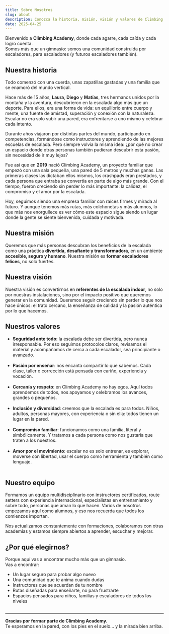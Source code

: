 ```yaml
---
title: Sobre Nosotros
slug: about
description: Conozca la historia, misión, visión y valores de Climbing Academy, un gimnasio de escalada fundado por escaladores apasionados.
date: 2025-04-25
---
```


Bienvenido a **Climbing Academy**, donde cada agarre, cada caída y cada logro cuenta.  
Somos más que un gimnasio: somos una comunidad construida por escaladores, para escaladores (y futuros escaladores también).

## Nuestra historia

Todo comenzó con una cuerda, unas zapatillas gastadas y una familia que se enamoró del mundo vertical.

Hace más de 15 años, **Laura**, **Diego** y **Matías**, tres hermanos unidos por la montaña y la aventura, descubrieron en la escalada algo más que un deporte. Para ellos, era una forma de vida: un equilibrio entre cuerpo y mente, una fuente de amistad, superación y conexión con la naturaleza. Escalar no era solo subir una pared, era enfrentarse a uno mismo y celebrar cada intento.

Durante años viajaron por distintas partes del mundo, participando en competencias, formándose como instructores y aprendiendo de las mejores escuelas de escalada. Pero siempre volvía la misma idea: ¿por qué no crear un espacio donde otras personas también pudieran descubrir esta pasión, sin necesidad de ir muy lejos?

Fue así que en **2019** nació Climbing Academy, un proyecto familiar que empezó con una sala pequeña, una pared de 5 metros y muchas ganas. Las primeras clases las dictaban ellos mismos, los crashpads eran prestados, y cada persona que entraba se convertía en parte de algo más grande. Con el tiempo, fueron creciendo sin perder lo más importante: la calidez, el compromiso y el amor por la escalada.

Hoy, seguimos siendo una empresa familiar con raíces firmes y mirada al futuro. Y aunque tenemos más rutas, más colchonetas y más alumnos, lo que más nos enorgullece es ver cómo este espacio sigue siendo un lugar donde la gente se siente bienvenida, cuidada y motivada.

## Nuestra misión

Queremos que más personas descubran los beneficios de la escalada como una práctica **divertida, desafiante y transformadora**, en un ambiente **accesible, seguro y humano**. Nuestra misión es **formar escaladores felices**, no solo fuertes.

## Nuestra visión

Nuestra visión es convertirnos en **referentes de la escalada indoor**, no solo por nuestras instalaciones, sino por el impacto positivo que queremos generar en la comunidad. Queremos seguir creciendo sin perder lo que nos hace únicos: el trato cercano, la enseñanza de calidad y la pasión auténtica por lo que hacemos.

## Nuestros valores

- **Seguridad ante todo**: la escalada debe ser divertida, pero nunca irresponsable. Por eso seguimos protocolos claros, revisamos el material y acompañamos de cerca a cada escalador, sea principiante o avanzado.<br/><br/>
- **Pasión por enseñar**: nos encanta compartir lo que sabemos. Cada clase, taller o corrección está pensada con cariño, experiencia y vocación.<br/><br/>
- **Cercanía y respeto**: en Climbing Academy no hay egos. Aquí todos aprendemos de todos, nos apoyamos y celebramos los avances, grandes o pequeños.<br/><br/>
- **Inclusión y diversidad**: creemos que la escalada es para todos. Niños, adultos, personas mayores, con experiencia o sin ella: todos tienen un lugar en la pared.<br/><br/>
- **Compromiso familiar**: funcionamos como una familia, literal y simbólicamente. Y tratamos a cada persona como nos gustaría que traten a los nuestros.<br/><br/>
- **Amor por el movimiento**: escalar no es solo entrenar, es explorar, moverse con libertad, usar el cuerpo como herramienta y también como lenguaje.<br/><br/>

## Nuestro equipo

Formamos un equipo multidisciplinario con instructores certificados, route setters con experiencia internacional, especialistas en entrenamiento y sobre todo, personas que aman lo que hacen. Varios de nosotros empezamos aquí como alumnos, y eso nos recuerda que todos los comienzos importan.

Nos actualizamos constantemente con formaciones, colaboramos con otras academias y estamos siempre abiertos a aprender, escuchar y mejorar.

## ¿Por qué elegirnos?

Porque aquí vas a encontrar mucho más que un gimnasio.  
Vas a encontrar:

- Un lugar seguro para probar algo nuevo
- Una comunidad que te anima cuando dudas
- Instructores que se acuerdan de tu nombre
- Rutas diseñadas para enseñarte, no para frustrarte
- Espacios pensados para niños, familias y escaladores de todos los niveles<br/><br/>

---

**Gracias por formar parte de Climbing Academy.**  
Te esperamos en la pared, con los pies en el suelo… y la mirada bien arriba.

